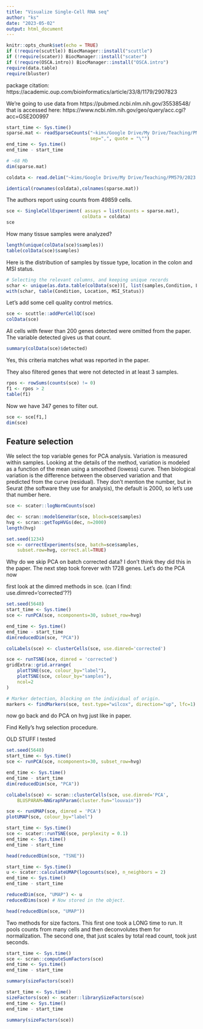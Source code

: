 ```yaml
---
title: "Visualize Single-Cell RNA seq"
author: "ks"
date: "2023-05-02"
output: html_document
---
```


```r
knitr::opts_chunk$set(echo = TRUE)
if (!require(scuttle)) BiocManager::install("scuttle")
if (!require(scater)) BiocManager::install("scater")
if (!require(OSCA.intro)) BiocManager::install("OSCA.intro")
require(data.table)
require(bluster)
```


package citation: https://academic.oup.com/bioinformatics/article/33/8/1179/2907823

We're going to use data from https://pubmed.ncbi.nlm.nih.gov/35538548/ that is
accessed here:
https://www.ncbi.nlm.nih.gov/geo/query/acc.cgi?acc=GSE200997

```r
start_time <- Sys.time()
sparse.mat <- readSparseCounts("~kims/Google Drive/My Drive/Teaching/PM579/2023 working folder/data/GSE200997_GEO_processed_CRC_10X_raw_UMI_count_matrix.csv.gz",
                               sep=",", quote = "\"")
end_time <- Sys.time()
end_time - start_time

# ~68 Mb    
dim(sparse.mat)
```



```r
coldata <- read.delim("~kims/Google Drive/My Drive/Teaching/PM579/2023 working folder/data/GSE200997_GEO_processed_CRC_10X_cell_annotation.csv.gz", sep = ",", row.names = 1, check.names=FALSE)

identical(rownames(coldata),colnames(sparse.mat))
```

The authors report using counts from 49859 cells.
```r
sce <- SingleCellExperiment( assays = list(counts = sparse.mat),
                            colData = coldata)
sce
```

How many tissue samples were analyzed?

```r
length(unique(colData(sce)$samples))
table(colData(sce)$samples)
```
Here is the distribution of samples by tissue type, location in the colon and MSI status.
```r
# Selecting the relevant columns, and keeping unique records
schar <- unique(as.data.table(colData(sce))[, list(samples,Condition, Location, MSI_Status)])
with(schar, table(Condition, Location, MSI_Status))
```

Let's add some cell quality control metrics. 
```r
sce <- scuttle::addPerCellQC(sce)
colData(sce)
```

All cells with fewer than 200 genes detected were omitted from the paper. The variable detected gives us that count.
```r
summary(colData(sce)$detected)
```
Yes, this criteria matches what was reported in the paper.

They also filtered genes that were not detected in at least 3 samples.
```r
rpos <- rowSums(counts(sce) != 0)
f1 <- rpos > 2
table(f1)
```

Now we have 347 genes to filter out.
```r
sce <- sce[f1,]
dim(sce)
```


## Feature selection

We select the top variable genes for PCA analysis. Variation is measured within samples. Looking at the details of the method, variation is modeled as a function of the mean using a smoothed (lowess) curve. Then biological variation is the difference between the observed variation and that predicted from the curve (residual). They don't mention the number, but in Seurat (the software they use for analysis), the default is 2000, so let's use that number here.

```r
sce <- scater::logNormCounts(sce)

dec <- scran::modelGeneVar(sce, block=sce$samples)
hvg <- scran::getTopHVGs(dec, n=2000)
length(hvg)
```

```r
set.seed(1234)
sce <- correctExperiments(sce, batch=sce$samples, 
    subset.row=hvg, correct.all=TRUE)
```

Why do we skip PCA on batch corrected data? I don't think they did this in the paper.  The next step took forever with 1728 genes. Let's do the PCA now

first look at the dimred methods in sce. (can I find: use.dimred='corrected'??)

```r
set.seed(5648)
start_time <- Sys.time()
sce <- runPCA(sce, ncomponents=30, subset_row=hvg)

end_time <- Sys.time()
end_time - start_time
dim(reducedDim(sce, "PCA"))
```



```r
colLabels(sce) <- clusterCells(sce, use.dimred='corrected')
```


```r
sce <- runTSNE(sce, dimred = 'corrected')
gridExtra::grid.arrange(
    plotTSNE(sce, colour_by="label"),
    plotTSNE(sce, colour_by="samples"),
    ncol=2
)
```


```r
# Marker detection, blocking on the individual of origin.
markers <- findMarkers(sce, test.type="wilcox", direction="up", lfc=1)
```

now go back and do PCA on hvg just like in paper.

Find Kelly's hvg selection procedure.

OLD STUFF I tested

```r
set.seed(5648)
start_time <- Sys.time()
sce <- runPCA(sce, ncomponents=30, subset_row=hvg)

end_time <- Sys.time()
end_time - start_time
dim(reducedDim(sce, "PCA"))
```

```r
colLabels(sce) <- scran::clusterCells(sce, use.dimred='PCA',
    BLUSPARAM=NNGraphParam(cluster.fun="louvain"))    
```


```r
sce <- runUMAP(sce, dimred = 'PCA')
plotUMAP(sce, colour_by="label")
```



```r
start_time <- Sys.time()
sce <- scater::runTSNE(sce, perplexity = 0.1)
end_time <- Sys.time()
end_time - start_time

head(reducedDim(sce, "TSNE"))
```


```r
start_time <- Sys.time()
u <- scater::calculateUMAP(logcounts(sce), n_neighbors = 2)
end_time <- Sys.time()
end_time - start_time

reducedDim(sce, "UMAP") <- u
reducedDims(sce) # Now stored in the object.
```

```r
head(reducedDim(sce, "UMAP"))
```

Two methods for size factors. This first one took a LONG time to run. It pools counts from many cells and then deconvolutes them for normalization. The second one, that just scales by total read count, took just seconds.
```r
start_time <- Sys.time()
sce <- scran::computeSumFactors(sce)
end_time <- Sys.time()
end_time - start_time

summary(sizeFactors(sce))
```

```r
start_time <- Sys.time()
sizeFactors(sce) <- scater::librarySizeFactors(sce)
end_time <- Sys.time()
end_time - start_time

summary(sizeFactors(sce))
```

